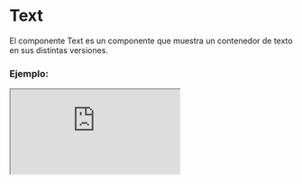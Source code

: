 
# Text

El componente Text es un componente que muestra un contenedor de texto en sus distintas versiones.

### Ejemplo:

<Iframe src="https://fenextjs-component-storybook.vercel.app/iframe.html?args=&id=text-text--index&viewMode=story" />

### Importación

Para importar el componente Text, se puede hacer desde fenextjs o fenextjs-component

```tsx copy
import { Text, TextProps } from "fenextjs/cjs/component/Text";
```

o

```tsx copy
import { Text, TextProps } from "fenextjs-component/cjs/Text";
```

### Parámetros:

| Parámetro   |                                                 Tipo                                                 | Requerido | Default | Descripción                                                                                                                                       |
| ----------- | :--------------------------------------------------------------------------------------------------: | :-------: | :-----: | :------------------------------------------------------------------------------------------------------------------------------------------------ |
| \_t         |                                               `string`                                               |    No     |         | Propiedad de internacionalización.                                                                                                                |
| tag         | `"p" \| "strong" \| "small" \| "em" \| "b" \| "del" \| "i" \| "mark" \| "ins" \|   "sub"   \| "sup"` |    No     |   "p"   | Indica el tipo de etiqueta HTML a utilizar para el texto. Puede ser "p", "strong", "small", "em", "b", "del", "i", "mark", "ins", "sub", o "sup". |
| loader      |                                              `boolean`                                               |    No     |  false  | Indica si se debe mostrar un cargador mientras se carga el texto.                                                                                 |
| nLineLoader |                                               `number`                                               |    No     |    3    | Número de líneas que se deben mostrar en el cargador.                                                                                             |

### Storybook

Para ver el storybook del componente lo puede hacer con este [link](https://fenextjs-component-storybook.vercel.app/?path=/story/text-text--index)

### Usos

- Uso básico del componente Text

```tsx copy
<Text />
```
